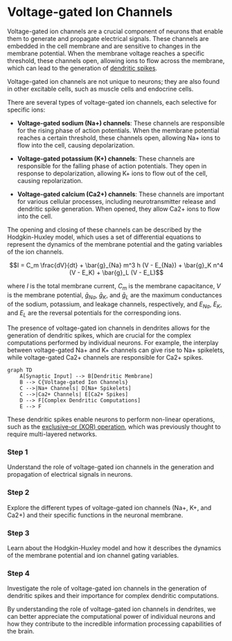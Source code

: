 
# Voltage-gated Ion Channels

Voltage-gated ion channels are a crucial component of neurons that enable them to generate and propagate electrical signals. These channels are embedded in the cell membrane and are sensitive to changes in the membrane potential. When the membrane voltage reaches a specific threshold, these channels open, allowing ions to flow across the membrane, which can lead to the generation of [dendritic spikes](/the-role-of-dendrites-in-neural-computations/dendritic-spikes-and-xor-operation).

<Callout>
Voltage-gated ion channels are not unique to neurons; they are also found in other excitable cells, such as muscle cells and endocrine cells.
</Callout>

There are several types of voltage-gated ion channels, each selective for specific ions:

- **Voltage-gated sodium (Na+) channels**: These channels are responsible for the rising phase of action potentials. When the membrane potential reaches a certain threshold, these channels open, allowing Na+ ions to flow into the cell, causing depolarization.

- **Voltage-gated potassium (K+) channels**: These channels are responsible for the falling phase of action potentials. They open in response to depolarization, allowing K+ ions to flow out of the cell, causing repolarization.

- **Voltage-gated calcium (Ca2+) channels**: These channels are important for various cellular processes, including neurotransmitter release and dendritic spike generation. When opened, they allow Ca2+ ions to flow into the cell.

The opening and closing of these channels can be described by the Hodgkin-Huxley model, which uses a set of differential equations to represent the dynamics of the membrane potential and the gating variables of the ion channels.

$$I = C_m \frac{dV}{dt} + \bar{g}_{Na} m^3 h (V - E_{Na}) + \bar{g}_K n^4 (V - E_K) + \bar{g}_L (V - E_L)$$

where $I$ is the total membrane current, $C_m$ is the membrane capacitance, $V$ is the membrane potential, $\bar{g}_{Na}$, $\bar{g}_K$, and $\bar{g}_L$ are the maximum conductances of the sodium, potassium, and leakage channels, respectively, and $E_{Na}$, $E_K$, and $E_L$ are the reversal potentials for the corresponding ions.

The presence of voltage-gated ion channels in dendrites allows for the generation of dendritic spikes, which are crucial for the complex computations performed by individual neurons. For example, the interplay between voltage-gated Na+ and K+ channels can give rise to Na+ spikelets, while voltage-gated Ca2+ channels are responsible for Ca2+ spikes.

```mermaid
graph TD
    A[Synaptic Input] --> B[Dendritic Membrane]
    B --> C{Voltage-gated Ion Channels}
    C -->|Na+ Channels| D[Na+ Spikelets]
    C -->|Ca2+ Channels| E[Ca2+ Spikes]
    D --> F[Complex Dendritic Computations]
    E --> F
```

These dendritic spikes enable neurons to perform non-linear operations, such as the [exclusive-or (XOR) operation](/the-role-of-dendrites-in-neural-computations/dendritic-spikes-and-xor-operation), which was previously thought to require multi-layered networks.

<Steps>

### Step 1
Understand the role of voltage-gated ion channels in the generation and propagation of electrical signals in neurons.

### Step 2
Explore the different types of voltage-gated ion channels (Na+, K+, and Ca2+) and their specific functions in the neuronal membrane.

### Step 3
Learn about the Hodgkin-Huxley model and how it describes the dynamics of the membrane potential and ion channel gating variables.

### Step 4
Investigate the role of voltage-gated ion channels in the generation of dendritic spikes and their importance for complex dendritic computations.

</Steps>

By understanding the role of voltage-gated ion channels in dendrites, we can better appreciate the computational power of individual neurons and how they contribute to the incredible information processing capabilities of the brain.